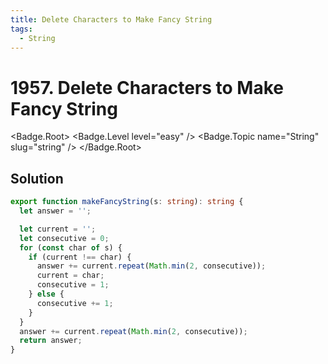 ```yaml
---
title: Delete Characters to Make Fancy String
tags:
  - String
---
```


# 1957. Delete Characters to Make Fancy String

<Badge.Root>
  <Badge.Level level="easy" />
  <Badge.Topic name="String" slug="string" />
</Badge.Root>

## Solution

```typescript filename="solution.ts" copy
export function makeFancyString(s: string): string {
  let answer = '';

  let current = '';
  let consecutive = 0;
  for (const char of s) {
    if (current !== char) {
      answer += current.repeat(Math.min(2, consecutive));
      current = char;
      consecutive = 1;
    } else {
      consecutive += 1;
    }
  }
  answer += current.repeat(Math.min(2, consecutive));
  return answer;
}
```

<ProblemLink
  codingSite="leetcode"
  href="https://leetcode.com/problems/delete-characters-to-make-fancy-string"
  title="Delete Characters to Make Fancy String"
/>
